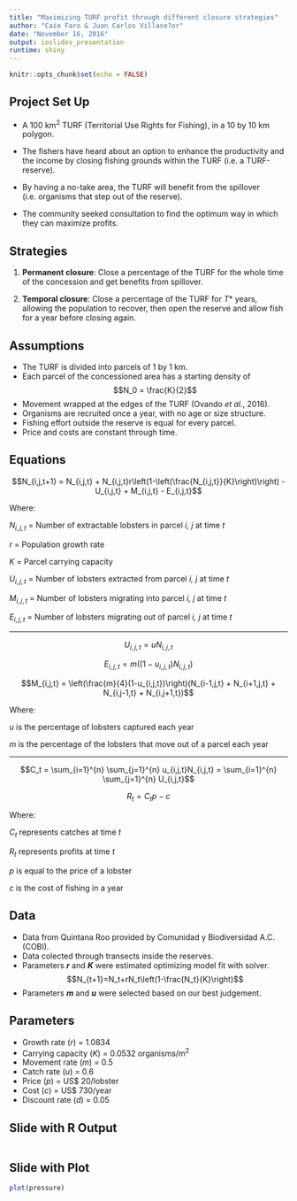 ```yaml
---
title: "Maximizing TURF profit through different closure strategies"
author: "Caio Faro & Juan Carlos Villase?or"
date: "November 16, 2016"
output: ioslides_presentation
runtime: shiny
---
```


```r
knitr::opts_chunk$set(echo = FALSE)
```

\DeclareMathSizes{10}{10}{7}{7}

## __Project Set Up__

- A 100 km^2^ TURF (Territorial Use Rights for Fishing), in a 10 by 10 km polygon. 

- The fishers have heard about an option to enhance the productivity and the income by closing fishing grounds within the TURF (i.e. a TURF-reserve).

- By having a no-take area, the TURF will benefit from the spillover (i.e. organisms that step out of the reserve).

- The community seeked consultation to find the optimum way in which they can maximize profits.


## __Strategies__

1) __Permanent closure__: Close a percentage of the TURF for the whole time of the concession and get benefits from spillover.

2) __Temporal closure__: Close a percentage of the TURF for $T*$ years, allowing the population to recover, then open the reserve and allow fish for a year before closing again.


## __Assumptions__

- The TURF is divided into parcels of 1 by 1 km.
- Each parcel of the concessioned area has a starting density of $$N_0 = \frac{K}{2}$$
- Movement wrapped at the edges of the TURF (Ovando *et al.*, 2016).
- Organisms are recruited once a year, with no age or size structure.
- Fishing effort outside the reserve is equal for every parcel.
- Price and costs are constant through time.


## __Equations__

$$N_{i,j,t+1} = N_{i,j,t} + N_{i,j,t}r\left(1-\left(\frac{N_{i,j,t}}{K}\right)\right) - U_{i,j,t} + M_{i,j,t} - E_{i,j,t}$$

Where:

$N_{i,j,t}$ = Number of extractable lobsters in parcel *i, j* at time *t*

$r$ =  Population growth rate

$K$ = Parcel carrying capacity

$U_{i,j,t}$ = Number of lobsters extracted from parcel *i, j* at time *t*

$M_{i,j,t}$ = Number of lobsters migrating into parcel *i, j* at time *t*

$E_{i,j,t}$ = Number of lobsters migrating out of parcel *i, j* at time *t*

***

$$U_{i,j,t} = uN_{i,j,t}$$

$$E_{i,j,t} = m\left((1-u_{i,j,t})N_{i,j,t}\right)$$

$$M_{i,j,t} = \left(\frac{m}{4}(1-u_{i,j,t})\right)(N_{i-1,j,t} + N_{i+1,j,t} + N_{i,j-1,t} + N_{i,j+1,t})$$

Where:

$u$ is the percentage of lobsters captured each year

$m$ is the percentage of the lobsters that move out of a parcel each year

***

$$C_t = \sum_{i=1}^{n} \sum_{j=1}^{n} u_{i,j,t}N_{i,j,t} =  \sum_{i=1}^{n} \sum_{j=1}^{n} U_{i,j,t}$$

$$R_t = C_tp-c$$

Where:

$C_t$ represents catches at time *t*

$R_t$ represents profits at time *t*

$p$ is equal to the price of a lobster

$c$ is the cost of fishing in a year


## __Data__

- Data from Quintana Roo provided by Comunidad y Biodiversidad A.C. (COBI).
- Data colected through transects inside the reserves.
- Parameters __*r*__ and __*K*__ were estimated optimizing model fit with solver.
$$N_{t+1}=N_t+rN_t\left(1-\frac{N_t}{K}\right)$$
- Parameters __*m*__ and __*u*__ were selected based on our best judgement.


## __Parameters__

- Growth rate ($r$) = 1.0834
- Carrying capacity ($K$) = 0.0532 organisms/m^2^
- Movement rate ($m$) = 0.5
- Catch rate ($u$) = 0.6
- Price ($p$) = US$ 20/lobster
- Cost ($c$) = US$ 730/year
- Discount rate ($d$) = 0.05


## Slide with R Output

```r

```

## Slide with Plot

```r
plot(pressure)
```

